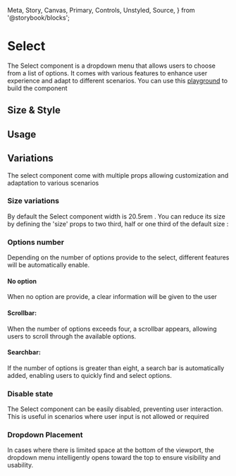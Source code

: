   Meta,
  Story,
  Canvas,
  Primary,
  Controls,
  Unstyled,
  Source,
} from '@storybook/blocks';


<Meta title="Guideline" of={SelectStories} />

# Select

The Select component is a dropdown menu that allows users to choose from a list of options.
It comes with various features to enhance user experience and adapt to different scenarios.
You can use this [playground](?path=/story/components-inputs-select--playground) to build the component

## Size & Style

## Usage

## Variations

The select component come with multiple props allowing customization and adaptation to various scenarios

### Size variations

By default the Select component width is 20.5rem .
You can reduce its size by defining the 'size' props to two third, half or one third of the default size :

<Story of={SelectStories.DifferentSizes} />

### Options number

Depending on the number of options provide to the select, different features will be automatically enable.

#### No option

When no option are provide, a clear information will be given to the user

<Story of={SelectStories.WithoutOptions} />

#### Scrollbar:

When the number of options exceeds four, a scrollbar appears, allowing users to scroll through the available options.

<Story of={SelectStories.WithScrollbar} />

#### Searchbar:

If the number of options is greater than eight,
a search bar is automatically added, enabling users to quickly find and select options.

<Story of={SelectStories.WithSearchBar} />

### Disable state

The Select component can be easily disabled, preventing user interaction.
This is useful in scenarios where user input is not allowed or required

<Story of={SelectStories.DisabledSelect} />

### Dropdown Placement

In cases where there is limited space at the bottom of the viewport,
the dropdown menu intelligently opens toward the top to ensure visibility and usability.

<Unstyled>
  <Story of={SelectStories.NotEnoughPlaceAtTheBottom} />
</Unstyled>
